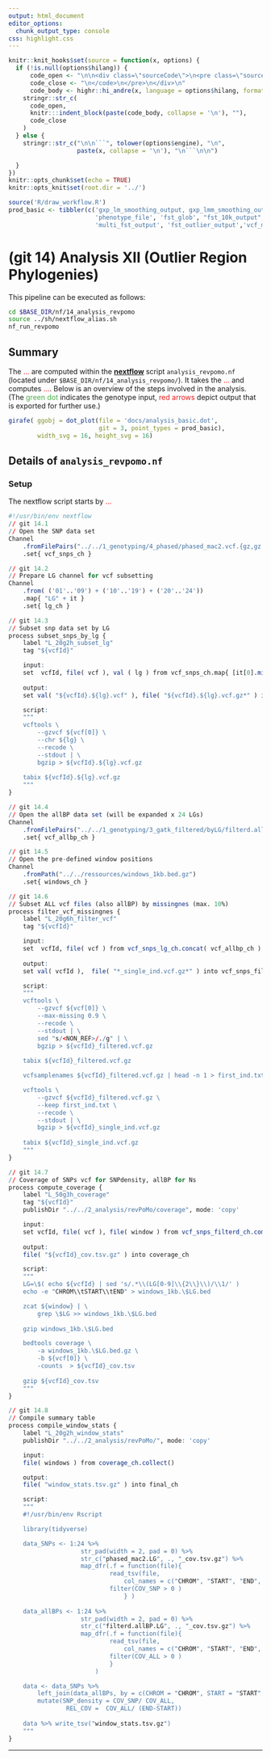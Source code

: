 ```yaml
---
output: html_document
editor_options:
  chunk_output_type: console
css: highlight.css
---
```


```r
knitr::knit_hooks$set(source = function(x, options) {
  if (!is.null(options$hilang)) {
      code_open <- "\n\n<div class=\"sourceCode\">\n<pre class=\"sourceCode\">\n<code class=\"sourceCode\">"
      code_close <- "\n</code>\n</pre>\n</div>\n"
      code_body <- highr::hi_andre(x, language = options$hilang, format = "html")
    stringr::str_c(
      code_open,
      knitr:::indent_block(paste(code_body, collapse = '\n'), ""),
      code_close
    )
  } else {
    stringr::str_c("\n\n```", tolower(options$engine), "\n",
                   paste(x, collapse = '\n'), "\n```\n\n")

  }
})
knitr::opts_chunk$set(echo = TRUE)
knitr::opts_knit$set(root.dir = '../')
```


```r
source('R/draw_workflow.R')
prod_basic <- tibbler(c('gxp_lm_smoothing_output, gxp_lmm_smoothing_output', 'gemma_results',
                        'phenotype_file', 'fst_glob', "fst_10k_output","fst_50k", 'fst_logs',
                        'multi_fst_output', 'fst_outlier_output','vcf_multi_fst'))
```

# (git 14) Analysis XII  (Outlier Region Phylogenies)

This pipeline can be executed as follows:

```sh
cd $BASE_DIR/nf/14_analysis_revpomo
source ../sh/nextflow_alias.sh
nf_run_revpomo
```

## Summary

The <span style="color:red;">...</span> are computed within the [**nextflow**](https://www.nextflow.io/) script `analysis_revpomo.nf` (located under `$BASE_DIR/nf/14_analysis_revpomo/`).
It takes the <span style="color:red;">...</span> and computes <span style="color:red;">...</span>.
Below is an overview of the steps involved in the analysis.
(The <span style="color:#4DAF4A">green dot</span> indicates the genotype input, <span style="color:#E41A1C">red arrows</span> depict output that is exported for further use.)

<div style="max-width:800px; margin:auto;">
```r
girafe( ggobj = dot_plot(file = 'docs/analysis_basic.dot',
                         git = 3, point_types = prod_basic),
        width_svg = 16, height_svg = 16)

```
</div>

## Details of `analysis_revpomo.nf`

### Setup

The nextflow script starts by <span style="color:red;">...</span>

:::kclass
```r
#!/usr/bin/env nextflow
// git 14.1
// Open the SNP data set
Channel
	.fromFilePairs("../../1_genotyping/4_phased/phased_mac2.vcf.{gz,gz.tbi}")
	.set{ vcf_snps_ch }
```


```r
// git 14.2
// Prepare LG channel for vcf subsetting
Channel
	.from( ('01'..'09') + ('10'..'19') + ('20'..'24'))
	.map{ "LG" + it }
	.set{ lg_ch }
```


```r
// git 14.3
// Subset snp data set by LG
process subset_snps_by_lg {
	label "L_20g2h_subset_lg"
	tag "${vcfId}"

	input:
	set  vcfId, file( vcf ), val ( lg ) from vcf_snps_ch.map{ [it[0].minus(".vcf"), it[1]]}.combine( lg_ch )
	
	output:
	set val( "${vcfId}.${lg}.vcf" ), file( "${vcfId}.${lg}.vcf.gz*" ) into vcf_snps_lg_ch

	script:
	"""
	vcftools \
		--gzvcf ${vcf[0]} \
		--chr ${lg} \
		--recode \
		--stdout | \
		bgzip > ${vcfId}.${lg}.vcf.gz
	
	tabix ${vcfId}.${lg}.vcf.gz
	"""
}
```


```r
// git 14.4
// Open the allBP data set (will be expanded x 24 LGs)
Channel
	.fromFilePairs("../../1_genotyping/3_gatk_filtered/byLG/filterd.allBP.LG*.vcf.{gz,gz.tbi}")
	.set{ vcf_allbp_ch }
```


```r
// git 14.5
// Open the pre-defined window positions
Channel
	.fromPath("../../ressources/windows_1kb.bed.gz")
	.set{ windows_ch }
```


```r
// git 14.6
// Subset ALL vcf files (also allBP) by missingnes (max. 10%)
process filter_vcf_missingnes {
	label "L_20g6h_filter_vcf"
	tag "${vcfId}"

	input:
	set  vcfId, file( vcf ) from vcf_snps_lg_ch.concat( vcf_allbp_ch ).map{ [it[0].minus(".vcf"), it[1]]}
	
	output:
	set val( vcfId ),  file( "*_single_ind.vcf.gz*" ) into vcf_snps_filterd_ch

	script:
	"""
	vcftools \
		--gzvcf ${vcf[0]} \
		--max-missing 0.9 \
		--recode \
		--stdout | \
		sed "s/<NON_REF>/./g" | \
		bgzip > ${vcfId}_filtered.vcf.gz
	
	tabix ${vcfId}_filtered.vcf.gz

	vcfsamplenames ${vcfId}_filtered.vcf.gz | head -n 1 > first_ind.txt

	vcftools \
		--gzvcf ${vcfId}_filtered.vcf.gz \
		--keep first_ind.txt \
		--recode \
		--stdout | \
		bgzip > ${vcfId}_single_ind.vcf.gz
	
	tabix ${vcfId}_single_ind.vcf.gz
	"""
}
```


```r
// git 14.7
// Coverage of SNPs vcf for SNPdensity, allBP for Ns
process compute_coverage {
	label "L_50g3h_coverage"
	tag "${vcfId}"
	publishDir "../../2_analysis/revPoMo/coverage", mode: 'copy' 

	input:
	set vcfId, file( vcf ), file( window ) from vcf_snps_filterd_ch.combine( windows_ch )
	
	output:
	file( "${vcfId}_cov.tsv.gz" ) into coverage_ch

	script:
	"""
	LG=\$( echo ${vcfId} | sed 's/.*\\(LG[0-9]\\{2\\}\\)/\\1/' )
	echo -e "CHROM\\tSTART\\tEND" > windows_1kb.\$LG.bed

	zcat ${window} | \
		grep \$LG >> windows_1kb.\$LG.bed
	
	gzip windows_1kb.\$LG.bed

	bedtools coverage \
		-a windows_1kb.\$LG.bed.gz \
		-b ${vcf[0]} \
		-counts  > ${vcfId}_cov.tsv
	
	gzip ${vcfId}_cov.tsv
	"""
}
```


```r
// git 14.8
// Compile summary table
process compile_window_stats {
	label "L_20g2h_window_stats"
	publishDir "../../2_analysis/revPoMo/", mode: 'copy' 

	input:
	file( windows ) from coverage_ch.collect()

	output:
	file( "window_stats.tsv.gz" ) into final_ch

	script:
	"""
	#!/usr/bin/env Rscript

	library(tidyverse)

	data_SNPs <- 1:24 %>% 
					str_pad(width = 2, pad = 0) %>%
					str_c("phased_mac2.LG", ., "_cov.tsv.gz") %>%
					map_dfr(.f = function(file){
							read_tsv(file, 
								col_names = c("CHROM", "START", "END", "COV_SNP")) %>%
							filter(COV_SNP > 0 )
								} ) 
					
	data_allBPs <- 1:24 %>% 
					str_pad(width = 2, pad = 0) %>%
					str_c("filterd.allBP.LG", ., "_cov.tsv.gz") %>%
					map_dfr(.f = function(file){
							read_tsv(file, 
								col_names = c("CHROM", "START", "END", "COV_ALL")) %>%
							filter(COV_ALL > 0 )
							}
						)

	data <- data_SNPs %>%
		left_join(data_allBPs, by = c(CHROM = "CHROM", START = "START", END = "END")) %>%
		mutate(SNP_density = COV_SNP/ COV_ALL, 
				REL_COV =  COV_ALL/ (END-START))
	
	data %>% write_tsv("window_stats.tsv.gz")
	"""
}
```
:::

---
